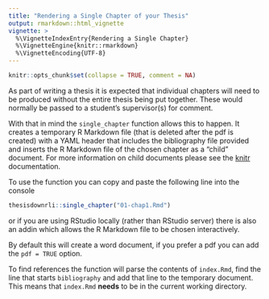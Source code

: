 ```yaml
---
title: "Rendering a Single Chapter of your Thesis"
output: rmarkdown::html_vignette
vignette: >
  %\VignetteIndexEntry{Rendering a Single Chapter}
  %\VignetteEngine{knitr::rmarkdown}
  %\VignetteEncoding{UTF-8}
---
```


```r
knitr::opts_chunk$set(collapse = TRUE, comment = NA)
```

As part of writing a thesis it is expected that individual chapters will need to be produced without the entire thesis being put together. These would normally be passed to a student's supervisor(s) for comment. 

With that in mind the `single_chapter` function allows this to happen. It creates a temporary R Markdown file (that is deleted after the pdf is created) with a YAML header that includes the bibliography file provided and inserts the R Markdown file of the chosen chapter as a "child" document. For more information on child documents please see the [knitr](https://yihui.name/knitr/demo/child/) documentation. 

To use the function you can copy and paste the following line into the console 

```r
thesisdownrli::single_chapter("01-chap1.Rmd")
```

or if you are using RStudio locally (rather than RStudio server) there is also an addin which allows the R Markdown file to be chosen interactively. 

By default this will create a word document, if you prefer a pdf you can add the `pdf = TRUE` option. 

To find references the function will parse the contents of `index.Rmd`, find the line that starts `bibliography` and add that line to the temporary document. This means that `index.Rmd` **needs** to be in the current working directory.
